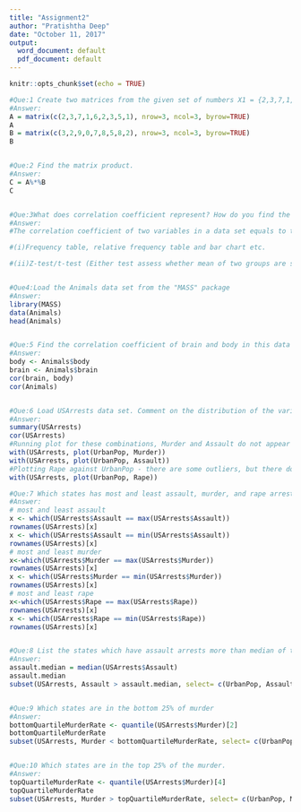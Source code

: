 ```yaml
---
title: "Assignment2"
author: "Pratishtha Deep"
date: "October 11, 2017"
output:
  word_document: default
  pdf_document: default
---
```


```r
knitr::opts_chunk$set(echo = TRUE)
```

```r
#Que:1 Create two matrices from the given set of numbers X1 = {2,3,7,1,6,2,3,5,1} and x2 = {3,2,9,0,7,8,5,8,2}
#Answer:
A = matrix(c(2,3,7,1,6,2,3,5,1), nrow=3, ncol=3, byrow=TRUE)
A
B = matrix(c(3,2,9,0,7,8,5,8,2), nrow=3, ncol=3, byrow=TRUE)
B


#Que:2 Find the matrix product.
#Answer:
C = A%*%B
C


#Que:3What does correlation coefficient represent? How do you find the correlation between (i) two categorical variables and (ii)categorical variable and continuous variable.
#Answer: 
#The correlation coefficient of two variables in a data set equals to their covariance divided by the product of their individual standard deviations. It is a normalized measurement of how the two are linearly related.

#(i)Frequency table, relative frequency table and bar chart etc.

#(ii)Z-test/t-test (Either test assess whether mean of two groups are statistically different from each other or not


#Que4:Load the Animals data set from the "MASS" package
#Answer:
library(MASS)
data(Animals)
head(Animals)


#Que:5 Find the correlation coefficient of brain and body in this data set and comment on the relation between them
#Answer:
body <- Animals$body
brain <- Animals$brain
cor(brain, body)
cor(Animals)


#Que:6 Load USArrests data set. Comment on the distribution of the variables. Is there any relation between UrbanPop and three crimes
#Answer:
summary(USArrests)
cor(USArrests)
#Running plot for these combinations, Murder and Assault do not appear to have a relation to UrbanPop. The distribution of plot points are scattered to the point that they do not appear to correlate to UrbanPop.
with(USArrests, plot(UrbanPop, Murder))
with(USArrests, plot(UrbanPop, Assault))
#Plotting Rape against UrbanPop - there are some outliers, but there does seem to be a relationship between Rape and UrbanPop. There is an indication of a correlation and more analysis could be performed
with(USArrests, plot(UrbanPop, Rape))

#Que:7 Which states has most and least assault, murder, and rape arrests.
#Answer:
# most and least assault
x <- which(USArrests$Assault == max(USArrests$Assault))
rownames(USArrests)[x]
x <- which(USArrests$Assault == min(USArrests$Assault))
rownames(USArrests)[x]
# most and least murder
x<-which(USArrests$Murder == max(USArrests$Murder))
rownames(USArrests)[x]
x <- which(USArrests$Murder == min(USArrests$Murder))
rownames(USArrests)[x]
# most and least rape
x<-which(USArrests$Rape == max(USArrests$Rape))
rownames(USArrests)[x]
x <- which(USArrests$Rape == min(USArrests$Rape))
rownames(USArrests)[x]


#Que:8 List the states which have assault arrests more than median of the country.
#Answer:
assault.median = median(USArrests$Assault)
assault.median
subset(USArrests, Assault > assault.median, select= c(UrbanPop, Assault))


#Que:9 Which states are in the bottom 25% of murder
#Answer:
bottomQuartileMurderRate <- quantile(USArrests$Murder)[2]
bottomQuartileMurderRate
subset(USArrests, Murder < bottomQuartileMurderRate, select= c(UrbanPop, Murder))


#Que:10 Which states are in the top 25% of the murder.
#Answer:
topQuartileMurderRate <- quantile(USArrests$Murder)[4]
topQuartileMurderRate
subset(USArrests, Murder > topQuartileMurderRate, select= c(UrbanPop, Murder))

```










